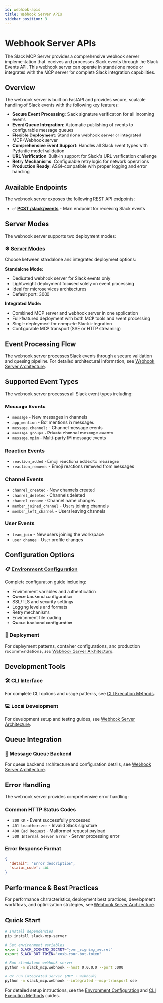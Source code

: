 ```yaml
---
id: webhook-apis
title: Webhook Server APIs
sidebar_position: 3
---
```


# Webhook Server APIs

The Slack MCP Server provides a comprehensive webhook server implementation that receives and processes Slack events through the Slack Events API. This webhook server can operate in standalone mode or integrated with the MCP server for complete Slack integration capabilities.

## Overview

The webhook server is built on FastAPI and provides secure, scalable handling of Slack events with the following key features:

- **Secure Event Processing**: Slack signature verification for all incoming events
- **Event Queue Integration**: Automatic publishing of events to configurable message queues
- **Flexible Deployment**: Standalone webhook server or integrated MCP+Webhook server
- **Comprehensive Event Support**: Handles all Slack event types with Pydantic model validation
- **URL Verification**: Built-in support for Slack's URL verification challenge
- **Retry Mechanisms**: Configurable retry logic for network operations
- **Production Ready**: ASGI-compatible with proper logging and error handling

## Available Endpoints

The webhook server exposes the following REST API endpoints:

- ✅ [**POST /slack/events**](./end-points/slack-events-endpoint.mdx) - Main endpoint for receiving Slack events

[//]: # (- ✅ [**URL Verification**]&#40;./url-verification.mdx&#41; - Automatic handling of Slack's challenge requests)

## Server Modes

The webhook server supports two deployment modes:

### **⚙️ [Server Modes](./server-modes.mdx)**
Choose between standalone and integrated deployment options:

**Standalone Mode:**
- Dedicated webhook server for Slack events only
- Lightweight deployment focused solely on event processing
- Ideal for microservices architectures
- Default port: 3000

**Integrated Mode:**
- Combined MCP server and webhook server in one application
- Full-featured deployment with both MCP tools and event processing
- Single deployment for complete Slack integration
- Configurable MCP transport (SSE or HTTP streaming)

## Event Processing Flow

The webhook server processes Slack events through a secure validation and queuing pipeline. For detailed architectural information, see [Webhook Server Architecture](/dev/next/architecture/webhook-server-architecture).

[//]: # (## Authentication & Security)

[//]: # ()
[//]: # (### **🔐 [Security Features]&#40;./security.mdx&#41;**)

[//]: # (- **Slack Signature Verification**: All requests validated using HMAC-SHA256)

[//]: # (- **Environment-based Configuration**: Secure token and secret management)

[//]: # (- **Request Validation**: Comprehensive payload validation with Pydantic models)

[//]: # (- **HTTPS Support**: Production-ready HTTPS deployment capabilities)

[//]: # ()
[//]: # (### **Required Environment Variables**)

[//]: # (- `SLACK_SIGNING_SECRET` - Required for request signature verification)

[//]: # (- `SLACK_BOT_TOKEN` - Required for Slack API operations)

[//]: # (- `SLACK_EVENTS_TOPIC` - Optional queue topic name &#40;default: "slack_events"&#41;)

## Supported Event Types

The webhook server processes all Slack event types including:

### **Message Events**
- `message` - New messages in channels
- `app_mention` - Bot mentions in messages
- `message.channels` - Channel message events
- `message.groups` - Private channel message events
- `message.mpim` - Multi-party IM message events

### **Reaction Events**
- `reaction_added` - Emoji reactions added to messages
- `reaction_removed` - Emoji reactions removed from messages

### **Channel Events**
- `channel_created` - New channels created
- `channel_deleted` - Channels deleted
- `channel_rename` - Channel name changes
- `member_joined_channel` - Users joining channels
- `member_left_channel` - Users leaving channels

### **User Events**
- `team_join` - New users joining the workspace
- `user_change` - User profile changes

## Configuration Options

### **📋 [Environment Configuration](../environment-configuration.mdx)**
Complete configuration guide including:
- Environment variables and authentication
- Queue backend configuration
- SSL/TLS and security settings  
- Logging levels and formats
- Retry mechanisms
- Environment file loading
- Queue backend configuration

### **🚀 Deployment**
For deployment patterns, container configurations, and production recommendations, see [Webhook Server Architecture](/dev/next/architecture/webhook-server-architecture).

## Development Tools

### **🛠️ CLI Interface**
For complete CLI options and usage patterns, see [CLI Execution Methods](../cli-execution-methods.mdx).

### **💻 Local Development**
For development setup and testing guides, see [Webhook Server Architecture](/dev/next/architecture/webhook-server-architecture).

## Queue Integration

### **📨 Message Queue Backend**
For queue backend architecture and configuration details, see [Webhook Server Architecture](/dev/next/architecture/webhook-server-architecture).

## Error Handling

The webhook server provides comprehensive error handling:

### **Common HTTP Status Codes**
- `200 OK` - Event successfully processed
- `401 Unauthorized` - Invalid Slack signature
- `400 Bad Request` - Malformed request payload
- `500 Internal Server Error` - Server processing error

### **Error Response Format**
```json
{
  "detail": "Error description",
  "status_code": 401
}
```

## Performance & Best Practices

For performance characteristics, deployment best practices, development workflows, and optimization strategies, see [Webhook Server Architecture](/dev/next/architecture/webhook-server-architecture).

## Quick Start

```bash
# Install dependencies
pip install slack-mcp-server

# Set environment variables
export SLACK_SIGNING_SECRET="your_signing_secret"
export SLACK_BOT_TOKEN="xoxb-your-bot-token"

# Run standalone webhook server
python -m slack_mcp.webhook --host 0.0.0.0 --port 3000

# Or run integrated server (MCP + Webhook)
python -m slack_mcp.webhook --integrated --mcp-transport sse
```

For detailed setup instructions, see the [Environment Configuration](../environment-configuration.mdx) and [CLI Execution Methods](../cli-execution-methods.mdx) guides.
